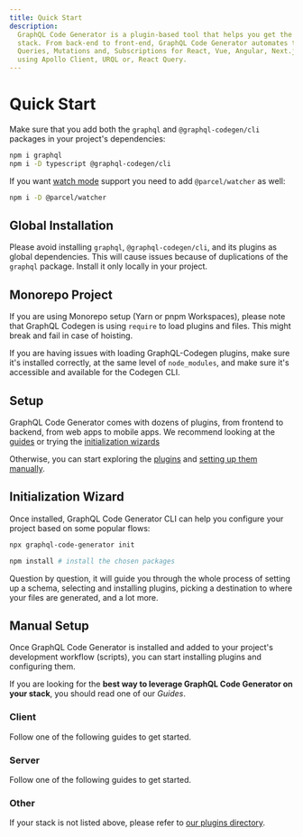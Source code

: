 ```yaml
---
title: Quick Start
description:
  GraphQL Code Generator is a plugin-based tool that helps you get the best out of your GraphQL
  stack. From back-end to front-end, GraphQL Code Generator automates the generation of typed
  Queries, Mutations and, Subscriptions for React, Vue, Angular, Next.js, Svelte, whether you are
  using Apollo Client, URQL or, React Query.
---
```



# Quick Start

Make sure that you add both the `graphql` and `@graphql-codegen/cli` packages in your project's
dependencies:

```sh npm2yarn
npm i graphql
npm i -D typescript @graphql-codegen/cli
```

If you want [watch mode](/docs/getting-started/development-workflow#watch-mode) support you need to
add `@parcel/watcher` as well:

```sh npm2yarn
npm i -D @parcel/watcher
```

## Global Installation

Please avoid installing `graphql`, `@graphql-codegen/cli`, and its plugins as global dependencies.
This will cause issues because of duplications of the `graphql` package. Install it only locally in
your project.

## Monorepo Project

If you are using Monorepo setup (Yarn or pnpm Workspaces), please note that GraphQL Codegen is using
`require` to load plugins and files. This might break and fail in case of hoisting.

If you are having issues with loading GraphQL-Codegen plugins, make sure it's installed correctly,
at the same level of `node_modules`, and make sure it's accessible and available for the Codegen
CLI.

## Setup

GraphQL Code Generator comes with dozens of plugins, from frontend to backend, from web apps to
mobile apps. We recommend looking at the [guides](#manual-setup) or trying the
[initialization wizards](#initialization-wizard)

Otherwise, you can start exploring the [plugins](/plugins) and
[setting up them manually](#manual-setup).

## Initialization Wizard

Once installed, GraphQL Code Generator CLI can help you configure your project based on some popular
flows:

```sh
npx graphql-code-generator init
```

```sh npm2yarn
npm install # install the chosen packages
```

Question by question, it will guide you through the whole process of setting up a schema, selecting
and installing plugins, picking a destination to where your files are generated, and a lot more.

## Manual Setup

Once GraphQL Code Generator is installed and added to your project's development workflow (scripts),
you can start installing plugins and configuring them.

If you are looking for the **best way to leverage GraphQL Code Generator on your stack**, you should
read one of our _Guides_.

### Client

Follow one of the following guides to get started.

<Cards>
  <Cards.Card arrow title="Vanilla TypeScript" href="/docs/guides/vanilla-typescript" />
  <Cards.Card arrow title="React Query" href="/docs/guides/react-query" />
  <Cards.Card arrow title="React / Vue" href="/docs/guides/react-vue" />
  <Cards.Card arrow title="Angular" href="/docs/guides/angular" />
  <Cards.Card arrow title="Svelte" href="/docs/guides/svelte" />
</Cards>

### Server

Follow one of the following guides to get started.

<Cards>
  <Cards.Card
    arrow
    title="Apollo and Yoga server with Server Preset"
    href="/docs/guides/graphql-server-apollo-yoga-with-server-preset"
  />
  <Cards.Card arrow title="Apollo and Yoga server" href="/docs/guides/graphql-server-apollo-yoga" />
  <Cards.Card arrow title="GraphQL Modules" href="/docs/guides/graphql-modules" />
</Cards>

### Other

If your stack is not listed above, please refer to [our plugins directory](/plugins).
